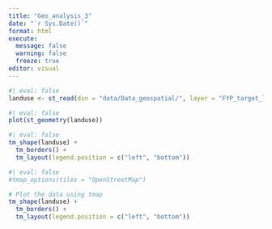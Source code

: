 ```yaml
---
title: "Geo_analysis_3"
date: "`r Sys.Date()`"
format: html
execute: 
  message: false
  warning: false
  freeze: true
editor: visual
---
```


```r
#| eval: false
landuse <- st_read(dsn = "data/Data_geospatial/", layer = "FYP_target_landuse_AMK_1")
```

```r
#| eval: false
plot(st_geometry(landuse))
```

```r
#| eval: false
tm_shape(landuse) +
  tm_borders() +
  tm_layout(legend.position = c("left", "bottom"))
```

```r
#| eval: false
#tmap_options(tiles = "OpenStreetMap")

# Plot the data using tmap
tm_shape(landuse) +
  tm_borders() +
  tm_layout(legend.position = c("left", "bottom"))
```
